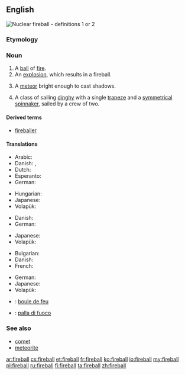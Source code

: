 ==English==
[[File:Operation_Upshot-Knothole_-_Badger_001.jpg|thumb|Nuclear '''fireball''' - definitions 1 or 2]]
{{wikipedia|dab=fireball}}

===Etymology===
{{compound|fire|ball}}

===Noun===
{{en-noun}}

# A [[ball]] of [[fire]].
# An [[explosion]], which results in a fireball.
# {{context|astronomy|lang=en}} A [[meteor]] bright enough to cast shadows.
# A class of sailing [[dinghy]] with a single [[trapeze]] and a [[symmetrical]] [[spinnaker]], sailed by a crew of two.

====Derived terms====
* [[fireballer]]

====Translations====
{{trans-top|A ball of fire}}
* Arabic: {{t-|ar|كرة نارية|f|tr=kura naariya|sc=Arab}}
* Danish: {{t-|da|ildkugle|c}}, {{t-|da|kuglelyn|n}}
* Dutch: {{t-|nl|vuurbol|m}}
* Esperanto: {{t-|eo|fajropilko}}
* German: {{t+|de|Feuerball|m}}
{{trans-mid}}
* Hungarian: {{t+|hu|tűzgolyó}}
* Japanese: {{t-|ja|火球|tr=かきゅう, kakyū}}
* Volapük: {{t-|vo|filaglöp}}
{{trans-bottom}}

{{trans-top|An explosion, which results in a fireball}}
* Danish: {{t-|da|ildkugle|c}}
* German: {{t+|de|Feuerball|m}}
{{trans-mid}}
* Japanese: {{t-|ja|火球|tr=かきゅう, kakyū}}
* Volapük: {{t-|vo|filaglöp}}
{{trans-bottom}}

{{trans-top|A meteor bright enough to cast shadows}}
* Bulgarian: {{t-|bg|метеор|m|sc=Cyrl}}
* Danish: {{t-|da|meteor|c}}
* French: {{t+|fr|bolide|m}}
{{trans-mid}}
* German: {{t+|de|Feuerball|m}}
* Japanese: {{t-|ja|火球|tr=かきゅう, kakyū}}
* Volapük: {{t-|vo|filaglöp meteorik}}
{{trans-bottom}}

{{trans-top|A class of sailing dinghy}}
{{trans-mid}}
{{trans-bottom}}

{{checktrans-top}}
* {{ttbc|fr}}: [[boule de feu]] {{f}}
* {{ttbc|it}}: [[palla di fuoco]] {{f}}
{{trans-bottom}}

===See also===
* [[comet]]
* [[meteorite]]

[[ar:fireball]]
[[cs:fireball]]
[[et:fireball]]
[[fr:fireball]]
[[ko:fireball]]
[[io:fireball]]
[[my:fireball]]
[[pl:fireball]]
[[ru:fireball]]
[[fi:fireball]]
[[ta:fireball]]
[[zh:fireball]]